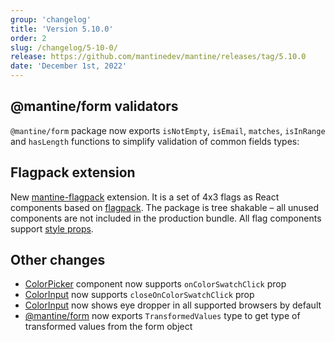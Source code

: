 ```yaml
---
group: 'changelog'
title: 'Version 5.10.0'
order: 2
slug: /changelog/5-10-0/
release: https://github.com/mantinedev/mantine/releases/tag/5.10.0
date: 'December 1st, 2022'
---
```



## @mantine/form validators

`@mantine/form` package now exports `isNotEmpty`, `isEmail`, `matches`, `isInRange` and `hasLength` functions
to simplify validation of common fields types:

<Demo data={FormDemos.validators} />

## Flagpack extension

New [mantine-flagpack](https://mantinedev.github.io/mantine-flagpack/) extension. It is a set of 4x3 flags as React components based on [flagpack](https://flagpack.xyz/).
The package is tree shakable – all unused components are not included in the production bundle.
All flag components support [style props](https://mantine.dev/styles/style-props/).

## Other changes

- [ColorPicker](https://mantine.dev/core/color-picker/) component now supports `onColorSwatchClick` prop
- [ColorInput](https://mantine.dev/core/color-input/) now supports `closeOnColorSwatchClick` prop
- [ColorInput](https://mantine.dev/core/color-input/) now shows eye dropper in all supported browsers by default
- [@mantine/form](https://mantine.dev/form/use-form/) now exports `TransformedValues` type to get type of transformed values from the form object
